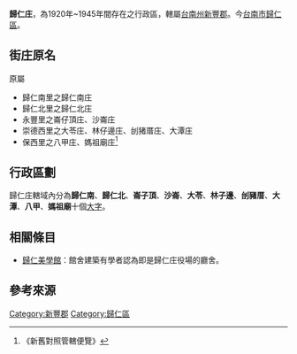 {{noteTA
|1=zh-hans:庄; zh-hant:庄;
}}
'''歸仁庄'''，為1920年~1945年間存在之行政區，轄屬[[臺南州|台南州]][[新豐郡|新豐郡]]。今[[臺南市|台南市]][[歸仁區|歸仁區]]。

==街庄原名==
原屬
*歸仁南里之歸仁南庄
*歸仁北里之歸仁北庄
*永豐里之崙仔頂庄、沙崙庄
*崇德西里之大苓庄、林仔邊庄、刣猪厝庄、大潭庄
*保西里之八甲庄、媽祖廟庄<ref>《新舊對照管轄便覽》</ref>

==行政區劃==
歸仁庄轄域內分為'''歸仁南'''、'''歸仁北'''、'''崙子頂'''、'''沙崙'''、'''大苓'''、'''林子邊'''、'''刣豬厝'''、'''大潭'''、'''八甲'''、'''媽祖廟'''十個[[大字_(行政區劃)|大字]]。

== 相關條目==
*[[歸仁美學館|歸仁美學館]]：館舍建築有學者認為即是歸仁庄役場的廳舍。

== 參考來源 ==
{{reflist}}

{{台南州}}
[[Category:新豐郡|Category:新豐郡]]
[[Category:歸仁區|Category:歸仁區]]